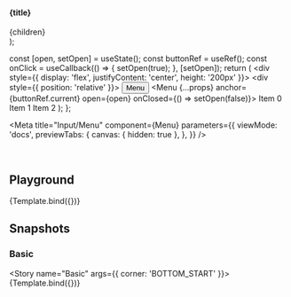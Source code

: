 
  <section>
    <h4>{title}</h4>
    <div style={{ position: 'relative' }}>{children}</div>
  </section>
);

  const [open, setOpen] = useState();
  const buttonRef = useRef();
  const onClick = useCallback(() => {
    setOpen(true);
  }, [setOpen]);
  return (
    <div style={{ display: 'flex', justifyContent: 'center', height: '200px' }}>
      <div style={{ position: 'relative' }}>
        <Button ref={buttonRef} onClick={onClick}>
          Menu
        </Button>
        <Menu {...props} anchor={buttonRef.current} open={open} onClosed={() => setOpen(false)}>
          <fwc-list-item>Item 0</fwc-list-item>
          <fwc-list-item>Item 1</fwc-list-item>
          <fwc-list-item>Item 2</fwc-list-item>
        </Menu>
      </div>
    </div>
  );
};

<Meta
  title="Input/Menu"
  component={Menu}
  parameters={{
    viewMode: 'docs',
    previewTabs: {
      canvas: { hidden: true },
    },
  }}
/>

<Description markdown={readme} />

<br />

## Playground

<Canvas>
  <Story name="Default" parameters={{ chromatic: { disableSnapshot: true } }}>
    {Template.bind({})}
  </Story>
</Canvas>

<ArgsTable story="Default" />

## Snapshots

### Basic

<Story name="Basic" args={{ corner: 'BOTTOM_START' }}>
  {Template.bind({})}
</Story>

